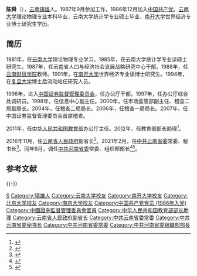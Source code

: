 '''陈舜'''（{{bd|1964年|2月||catIdx=Chen陈}}），[[云南|云南]][[镇雄|镇雄]]人。1987年9月参加工作，1986年12月加入[[中国共产党|中国共产党]]。[[云南大学|云南大学]]理论物理专业本科毕业，云南大学统计学专业硕士毕业，[[南开大学|南开大学]]世界经济专业博士研究生学历。

== 简历 ==
1981年，在[[云南大学|云南大学]]理论物理专业学习。1985年，在云南大学统计学专业读硕士研究生。1987年，任云南省人口与经济社会发展战略研究中心干部。1988年，任[[云南财贸学院|云南财贸学院]]教师。1991年，在[[南开大学|南开大学]]世界经济专业读博士研究生。1994年，在[[复旦大学|复旦大学]]博士后流动站任研究人员。

1996年，进入[[中国证券监督管理委员会|中国证券监督管理委员会]]，任办公厅干部。1997年，任办公厅综合处调研员。1998年，任信息中心副主任。2000年，任市场监管部副主任、稽查二局副局长。2004年，任稽查二局局长。2006年，任稽查一局局长。2007年，任中国证券监督管理委员会首席稽查。

2011年，任[[中华人民共和国教育部|中华人民共和国教育部]]办公厅主任。2012年，任教育部部长助理<ref>{{cite web|accessdate=2013-05-01|url=http://www.moe.gov.cn/publicfiles/business/htmlfiles/moe/s179/201203/132035.html|title=陈舜同志简历|publisher=[[中华人民共和国教育部|中华人民共和国教育部]]|archive-date=2012-06-03|archive-url=https://web.archive.org/web/20120603183126/http://www.moe.gov.cn/publicfiles/business/htmlfiles/moe/s179/201203/132035.html|dead-url=no}}</ref>。

2016年11月，任[[云南省人民政府|云南省人民政府]]副省长<ref>{{cite news|title=云南发布一批人事任免：陈舜任副省长，丁绍祥不再担任|url=http://www.thepaper.cn/newsDetail_forward_1555004|accessdate=2016-11-03|newspaper=澎湃新闻|archive-date=2016-11-04|archive-url=https://web.archive.org/web/20161104204028/http://www.thepaper.cn/newsDetail_forward_1555004|dead-url=no}}</ref>。2021年2月，任[[中国共产党云南省委员会|中共云南省委]]常委、秘书长<ref>{{cite news|title=云南省副省长陈舜已任省委常委、省委秘书长|url=https://www.thepaper.cn/newsDetail_forward_11334875|accessdate=2021-02-17|newspaper=澎湃新闻}}</ref>。同年9月，调任[[中共河南省委|中共河南省委]]常委、组织部部长<ref>{{Cite web|title=云南省委常委、省委秘书长陈舜已赴河南工作|url=https://m.thepaper.cn/newsDetail_forward_14360387|access-date=2021-09-05|work=澎湃新闻}}</ref><ref>{{Cite web|title=陈舜已任河南省委常委、组织部部长_中国经济网——国家经济门户|url=http://district.ce.cn/newarea/sddy/202109/25/t20210925_36946070.shtml|access-date=2021-09-25|work=district.ce.cn}}</ref>。

==参考文献==
{{reflist|2}}

{{-}}
{{start box}}
{{s-ppo|cpc}}
{{s-before|[[孔昌生|孔昌生]]}}
{{s-title|[[中国共产党河南省委员会|中国共产党河南省委员会]]组织部部长|2021年9月－}}
{{s-inc}}
{{s-before|[[刘慧晏|刘慧晏]]}}
{{s-title|[[中国共产党云南省委员会|中国共产党云南省委员会]]秘书长|2021年2月－2021年9月}}
{{S-after|[[崔茂虎|崔茂虎]]}}
{{s-gov|prc}}{{s-before|[[牟阳春|牟阳春]]}}
{{s-title|[[中华人民共和国教育部|中华人民共和国教育部]]办公厅主任|2011年5月—2012年5月}}
{{s-after|[[刘大为|刘大为]]}}
{{end box}}
{{河南省领导人}}

{{DEFAULTSORT:Chen陈}}
[[Category:陈姓|S]]
[[Category:镇雄人|Category:镇雄人]]
[[Category:云南大学校友|Category:云南大学校友]]
[[Category:南开大学校友|Category:南开大学校友]]
[[Category:北京大学校友|Category:北京大学校友]]
[[Category:南京大学校友|Category:南京大学校友]]
[[Category:中国共产党党员_(1986年入党)|Category:中国共产党党员 (1986年入党)]]
[[Category:中國證券監督管理委員會官員|Category:中國證券監督管理委員會官員]]
[[Category:中华人民共和国教育部部长助理|Category:中华人民共和国教育部部长助理]]
[[Category:云南省人民政府副省长|Category:云南省人民政府副省长]]
[[Category:中共云南省委常委|Category:中共云南省委常委]]
[[Category:中共云南省委秘书长|Category:中共云南省委秘书长]]
[[Category:中共河南省委常委|Category:中共河南省委常委]]
[[Category:中共河南省委組織部部長|Category:中共河南省委組織部部長]]
